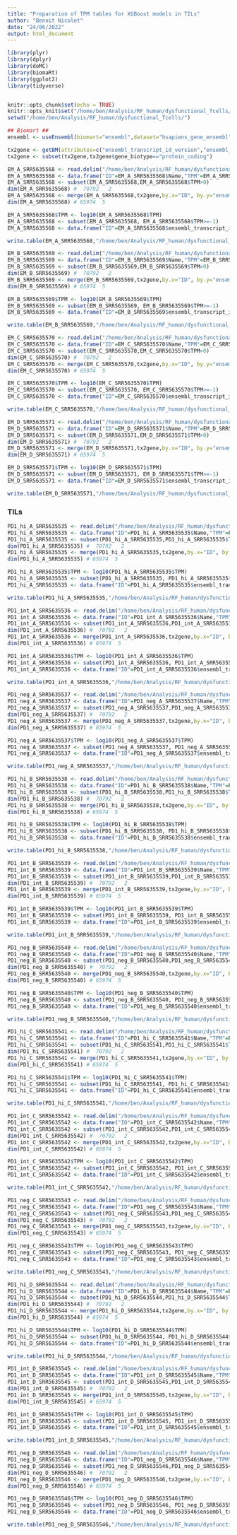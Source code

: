 ```yaml
---
title: "Preparation of TPM tables for XGBoost models in TILs"
author: "Benoit Nicolet"
date: "24/06/2022"
output: html_document
---
```


```r

library(plyr)
library(dplyr)
library(doMC)
library(biomaRt)
library(ggplot2)
library(tidyverse)


knitr::opts_chunk$set(echo = TRUE)
knitr::opts_knit$set("/home/ben/Analysis/RF_human/dysfunctional_Tcells/")
setwd("/home/ben/Analysis/RF_human/dysfunctional_Tcells/")


```


```r
## Biomart ##
ensembl <- useEnsembl(biomart="ensembl",dataset="hsapiens_gene_ensembl", host = "https://apr2018.archive.ensembl.org")

tx2gene <- getBM(attributes=c("ensembl_transcript_id_version","ensembl_transcript_id","external_gene_name","gene_biotype"), mart = ensembl)
tx2gene <- subset(tx2gene,tx2gene$gene_biotype=="protein_coding")

```


```r
EM_A_SRR5635568 <- read.delim("/home/ben/Analysis/RF_human/dysfunctional_Tcells/Salmon_output/SRR5635568.sra/quant.sf")
EM_A_SRR5635568 <- data.frame("ID"=EM_A_SRR5635568$Name,"TPM"=EM_A_SRR5635568$TPM)
EM_A_SRR5635568 <- subset(EM_A_SRR5635568,EM_A_SRR5635568$TPM>0)
dim(EM_A_SRR5635568) #  70792   2
EM_A_SRR5635568 <- merge(EM_A_SRR5635568,tx2gene,by.x="ID", by.y="ensembl_transcript_id_version",all.x=F) ## Here I put all.x=F to loose the TPM of non-coding transcripts (TCR, IGs, pseudogenes...)
dim(EM_A_SRR5635568) # 65974  5

EM_A_SRR5635568$TPM <- log10(EM_A_SRR5635568$TPM)
EM_A_SRR5635568 <- subset(EM_A_SRR5635568, EM_A_SRR5635568$TPM>=-1)
EM_A_SRR5635568 <- data.frame("ID"=EM_A_SRR5635568$ensembl_transcript_id, "TPM"=EM_A_SRR5635568$TPM)

write.table(EM_A_SRR5635568,"/home/ben/Analysis/RF_human/dysfunctional_Tcells/preped_data/EM_A.csv",sep = ";",dec = ",",row.names = F,quote = F)


```





```r
EM_B_SRR5635569 <- read.delim("/home/ben/Analysis/RF_human/dysfunctional_Tcells/Salmon_output/SRR5635569.sra/quant.sf")
EM_B_SRR5635569 <- data.frame("ID"=EM_B_SRR5635569$Name,"TPM"=EM_B_SRR5635569$TPM)
EM_B_SRR5635569 <- subset(EM_B_SRR5635569,EM_B_SRR5635569$TPM>0)
dim(EM_B_SRR5635569) #  70792   2
EM_B_SRR5635569 <- merge(EM_B_SRR5635569,tx2gene,by.x="ID", by.y="ensembl_transcript_id_version",all.x=F) ## Here I put all.x=F to loose the TPM of non-coding transcripts (TCR, IGs, pseudogenes...)
dim(EM_B_SRR5635569) # 65974  5

EM_B_SRR5635569$TPM <- log10(EM_B_SRR5635569$TPM)
EM_B_SRR5635569 <- subset(EM_B_SRR5635569, EM_B_SRR5635569$TPM>=-1)
EM_B_SRR5635569 <- data.frame("ID"=EM_B_SRR5635569$ensembl_transcript_id, "TPM"=EM_B_SRR5635569$TPM)

write.table(EM_B_SRR5635569,"/home/ben/Analysis/RF_human/dysfunctional_Tcells/preped_data/EM_B.csv",sep = ";",dec = ",",row.names = F,quote = F)


```





```r
EM_C_SRR5635570 <- read.delim("/home/ben/Analysis/RF_human/dysfunctional_Tcells/Salmon_output/SRR5635570.sra/quant.sf")
EM_C_SRR5635570 <- data.frame("ID"=EM_C_SRR5635570$Name,"TPM"=EM_C_SRR5635570$TPM)
EM_C_SRR5635570 <- subset(EM_C_SRR5635570,EM_C_SRR5635570$TPM>0)
dim(EM_C_SRR5635570) #  70792   2
EM_C_SRR5635570 <- merge(EM_C_SRR5635570,tx2gene,by.x="ID", by.y="ensembl_transcript_id_version",all.x=F) ## Here I put all.x=F to loose the TPM of non-coding transcripts (TCR, IGs, pseudogenes...)
dim(EM_C_SRR5635570) # 65974  5

EM_C_SRR5635570$TPM <- log10(EM_C_SRR5635570$TPM)
EM_C_SRR5635570 <- subset(EM_C_SRR5635570, EM_C_SRR5635570$TPM>=-1)
EM_C_SRR5635570 <- data.frame("ID"=EM_C_SRR5635570$ensembl_transcript_id, "TPM"=EM_C_SRR5635570$TPM)

write.table(EM_C_SRR5635570,"/home/ben/Analysis/RF_human/dysfunctional_Tcells/preped_data/EM_C.csv",sep = ";",dec = ",",row.names = F,quote = F)


```





```r
EM_D_SRR5635571 <- read.delim("/home/ben/Analysis/RF_human/dysfunctional_Tcells/Salmon_output/SRR5635571.sra/quant.sf")
EM_D_SRR5635571 <- data.frame("ID"=EM_D_SRR5635571$Name,"TPM"=EM_D_SRR5635571$TPM)
EM_D_SRR5635571 <- subset(EM_D_SRR5635571,EM_D_SRR5635571$TPM>0)
dim(EM_D_SRR5635571) #  70792   2
EM_D_SRR5635571 <- merge(EM_D_SRR5635571,tx2gene,by.x="ID", by.y="ensembl_transcript_id_version",all.x=F) ## Here I put all.x=F to loose the TPM of non-coding transcripts (TCR, IGs, pseudogenes...)
dim(EM_D_SRR5635571) # 65974  5

EM_D_SRR5635571$TPM <- log10(EM_D_SRR5635571$TPM)
EM_D_SRR5635571 <- subset(EM_D_SRR5635571, EM_D_SRR5635571$TPM>=-1)
EM_D_SRR5635571 <- data.frame("ID"=EM_D_SRR5635571$ensembl_transcript_id, "TPM"=EM_D_SRR5635571$TPM)

write.table(EM_D_SRR5635571,"/home/ben/Analysis/RF_human/dysfunctional_Tcells/preped_data/EM_D.csv",sep = ";",dec = ",",row.names = F,quote = F)


```









### TILs ###



```r
PD1_hi_A_SRR5635535 <- read.delim("/home/ben/Analysis/RF_human/dysfunctional_Tcells/Salmon_output/SRR5635535.sra/quant.sf")
PD1_hi_A_SRR5635535 <- data.frame("ID"=PD1_hi_A_SRR5635535$Name,"TPM"=PD1_hi_A_SRR5635535$TPM)
PD1_hi_A_SRR5635535 <- subset(PD1_hi_A_SRR5635535,PD1_hi_A_SRR5635535$TPM>0)
dim(PD1_hi_A_SRR5635535) #  70792   2
PD1_hi_A_SRR5635535 <- merge(PD1_hi_A_SRR5635535,tx2gene,by.x="ID", by.y="ensembl_transcript_id_version",all.x=F) ## Here I put all.x=F to loose the TPM of non-coding transcripts (TCR, IGs, pseudogenes...)
dim(PD1_hi_A_SRR5635535) # 65974  5

PD1_hi_A_SRR5635535$TPM <- log10(PD1_hi_A_SRR5635535$TPM)
PD1_hi_A_SRR5635535 <- subset(PD1_hi_A_SRR5635535, PD1_hi_A_SRR5635535$TPM>=-1)
PD1_hi_A_SRR5635535 <- data.frame("ID"=PD1_hi_A_SRR5635535$ensembl_transcript_id, "TPM"=PD1_hi_A_SRR5635535$TPM)

write.table(PD1_hi_A_SRR5635535,"/home/ben/Analysis/RF_human/dysfunctional_Tcells/preped_data/PD1_hi_A.csv",sep = ";",dec = ",",row.names = F,quote = F)


```




```r
PD1_int_A_SRR5635536 <- read.delim("/home/ben/Analysis/RF_human/dysfunctional_Tcells/Salmon_output/SRR5635536.sra/quant.sf")
PD1_int_A_SRR5635536 <- data.frame("ID"=PD1_int_A_SRR5635536$Name,"TPM"=PD1_int_A_SRR5635536$TPM)
PD1_int_A_SRR5635536 <- subset(PD1_int_A_SRR5635536,PD1_int_A_SRR5635536$TPM>0)
dim(PD1_int_A_SRR5635536) #  70792   2
PD1_int_A_SRR5635536 <- merge(PD1_int_A_SRR5635536,tx2gene,by.x="ID", by.y="ensembl_transcript_id_version",all.x=F) ## Here I put all.x=F to loose the TPM of non-coding transcripts (TCR, IGs, pseudogenes...)
dim(PD1_int_A_SRR5635536) # 65974  5

PD1_int_A_SRR5635536$TPM <- log10(PD1_int_A_SRR5635536$TPM)
PD1_int_A_SRR5635536 <- subset(PD1_int_A_SRR5635536, PD1_int_A_SRR5635536$TPM>=-1)
PD1_int_A_SRR5635536 <- data.frame("ID"=PD1_int_A_SRR5635536$ensembl_transcript_id, "TPM"=PD1_int_A_SRR5635536$TPM)

write.table(PD1_int_A_SRR5635536,"/home/ben/Analysis/RF_human/dysfunctional_Tcells/preped_data/PD1_int_A.csv",sep = ";",dec = ",",row.names = F,quote = F)


```



```r
PD1_neg_A_SRR5635537 <- read.delim("/home/ben/Analysis/RF_human/dysfunctional_Tcells/Salmon_output/SRR5635537.sra/quant.sf")
PD1_neg_A_SRR5635537 <- data.frame("ID"=PD1_neg_A_SRR5635537$Name,"TPM"=PD1_neg_A_SRR5635537$TPM)
PD1_neg_A_SRR5635537 <- subset(PD1_neg_A_SRR5635537,PD1_neg_A_SRR5635537$TPM>0)
dim(PD1_neg_A_SRR5635537) #  70792   2
PD1_neg_A_SRR5635537 <- merge(PD1_neg_A_SRR5635537,tx2gene,by.x="ID", by.y="ensembl_transcript_id_version",all.x=F) ## Here I put all.x=F to loose the TPM of non-coding transcripts (TCR, IGs, pseudogenes...)
dim(PD1_neg_A_SRR5635537) # 65974  5

PD1_neg_A_SRR5635537$TPM <- log10(PD1_neg_A_SRR5635537$TPM)
PD1_neg_A_SRR5635537 <- subset(PD1_neg_A_SRR5635537, PD1_neg_A_SRR5635537$TPM>=-1)
PD1_neg_A_SRR5635537 <- data.frame("ID"=PD1_neg_A_SRR5635537$ensembl_transcript_id, "TPM"=PD1_neg_A_SRR5635537$TPM)

write.table(PD1_neg_A_SRR5635537,"/home/ben/Analysis/RF_human/dysfunctional_Tcells/preped_data/PD1_neg_A.csv",sep = ";",dec = ",",row.names = F,quote = F)


```









```r
PD1_hi_B_SRR5635538 <- read.delim("/home/ben/Analysis/RF_human/dysfunctional_Tcells/Salmon_output/SRR5635538.sra/quant.sf")
PD1_hi_B_SRR5635538 <- data.frame("ID"=PD1_hi_B_SRR5635538$Name,"TPM"=PD1_hi_B_SRR5635538$TPM)
PD1_hi_B_SRR5635538 <- subset(PD1_hi_B_SRR5635538,PD1_hi_B_SRR5635538$TPM>0)
dim(PD1_hi_B_SRR5635538) #  70792   2
PD1_hi_B_SRR5635538 <- merge(PD1_hi_B_SRR5635538,tx2gene,by.x="ID", by.y="ensembl_transcript_id_version",all.x=F) ## Here I put all.x=F to loose the TPM of non-coding transcripts (TCR, IGs, pseudogenes...)
dim(PD1_hi_B_SRR5635538) # 65974  5

PD1_hi_B_SRR5635538$TPM <- log10(PD1_hi_B_SRR5635538$TPM)
PD1_hi_B_SRR5635538 <- subset(PD1_hi_B_SRR5635538, PD1_hi_B_SRR5635538$TPM>=-1)
PD1_hi_B_SRR5635538 <- data.frame("ID"=PD1_hi_B_SRR5635538$ensembl_transcript_id, "TPM"=PD1_hi_B_SRR5635538$TPM)

write.table(PD1_hi_B_SRR5635538,"/home/ben/Analysis/RF_human/dysfunctional_Tcells/preped_data/PD1_hi_B.csv",sep = ";",dec = ",",row.names = F,quote = F)


```



```r
PD1_int_B_SRR5635539 <- read.delim("/home/ben/Analysis/RF_human/dysfunctional_Tcells/Salmon_output/SRR5635539.sra/quant.sf")
PD1_int_B_SRR5635539 <- data.frame("ID"=PD1_int_B_SRR5635539$Name,"TPM"=PD1_int_B_SRR5635539$TPM)
PD1_int_B_SRR5635539 <- subset(PD1_int_B_SRR5635539,PD1_int_B_SRR5635539$TPM>0)
dim(PD1_int_B_SRR5635539) #  70792   2
PD1_int_B_SRR5635539 <- merge(PD1_int_B_SRR5635539,tx2gene,by.x="ID", by.y="ensembl_transcript_id_version",all.x=F) ## Here I put all.x=F to loose the TPM of non-coding transcripts (TCR, IGs, pseudogenes...)
dim(PD1_int_B_SRR5635539) # 65974  5

PD1_int_B_SRR5635539$TPM <- log10(PD1_int_B_SRR5635539$TPM)
PD1_int_B_SRR5635539 <- subset(PD1_int_B_SRR5635539, PD1_int_B_SRR5635539$TPM>=-1)
PD1_int_B_SRR5635539 <- data.frame("ID"=PD1_int_B_SRR5635539$ensembl_transcript_id, "TPM"=PD1_int_B_SRR5635539$TPM)

write.table(PD1_int_B_SRR5635539,"/home/ben/Analysis/RF_human/dysfunctional_Tcells/preped_data/PD1_int_B.csv",sep = ";",dec = ",",row.names = F,quote = F)


```



```r
PD1_neg_B_SRR5635540 <- read.delim("/home/ben/Analysis/RF_human/dysfunctional_Tcells/Salmon_output/SRR5635540.sra/quant.sf")
PD1_neg_B_SRR5635540 <- data.frame("ID"=PD1_neg_B_SRR5635540$Name,"TPM"=PD1_neg_B_SRR5635540$TPM)
PD1_neg_B_SRR5635540 <- subset(PD1_neg_B_SRR5635540,PD1_neg_B_SRR5635540$TPM>0)
dim(PD1_neg_B_SRR5635540) #  70792   2
PD1_neg_B_SRR5635540 <- merge(PD1_neg_B_SRR5635540,tx2gene,by.x="ID", by.y="ensembl_transcript_id_version",all.x=F) ## Here I put all.x=F to loose the TPM of non-coding transcripts (TCR, IGs, pseudogenes...)
dim(PD1_neg_B_SRR5635540) # 65974  5

PD1_neg_B_SRR5635540$TPM <- log10(PD1_neg_B_SRR5635540$TPM)
PD1_neg_B_SRR5635540 <- subset(PD1_neg_B_SRR5635540, PD1_neg_B_SRR5635540$TPM>=-1)
PD1_neg_B_SRR5635540 <- data.frame("ID"=PD1_neg_B_SRR5635540$ensembl_transcript_id, "TPM"=PD1_neg_B_SRR5635540$TPM)

write.table(PD1_neg_B_SRR5635540,"/home/ben/Analysis/RF_human/dysfunctional_Tcells/preped_data/PD1_neg_B.csv",sep = ";",dec = ",",row.names = F,quote = F)


```








```r
PD1_hi_C_SRR5635541 <- read.delim("/home/ben/Analysis/RF_human/dysfunctional_Tcells/Salmon_output/SRR5635541.sra/quant.sf")
PD1_hi_C_SRR5635541 <- data.frame("ID"=PD1_hi_C_SRR5635541$Name,"TPM"=PD1_hi_C_SRR5635541$TPM)
PD1_hi_C_SRR5635541 <- subset(PD1_hi_C_SRR5635541,PD1_hi_C_SRR5635541$TPM>0)
dim(PD1_hi_C_SRR5635541) #  70792   2
PD1_hi_C_SRR5635541 <- merge(PD1_hi_C_SRR5635541,tx2gene,by.x="ID", by.y="ensembl_transcript_id_version",all.x=F) ## Here I put all.x=F to loose the TPM of non-coding transcripts (TCR, IGs, pseudogenes...)
dim(PD1_hi_C_SRR5635541) # 65974  5

PD1_hi_C_SRR5635541$TPM <- log10(PD1_hi_C_SRR5635541$TPM)
PD1_hi_C_SRR5635541 <- subset(PD1_hi_C_SRR5635541, PD1_hi_C_SRR5635541$TPM>=-1)
PD1_hi_C_SRR5635541 <- data.frame("ID"=PD1_hi_C_SRR5635541$ensembl_transcript_id, "TPM"=PD1_hi_C_SRR5635541$TPM)

write.table(PD1_hi_C_SRR5635541,"/home/ben/Analysis/RF_human/dysfunctional_Tcells/preped_data/PD1_hi_C.csv",sep = ";",dec = ",",row.names = F,quote = F)


```



```r
PD1_int_C_SRR5635542 <- read.delim("/home/ben/Analysis/RF_human/dysfunctional_Tcells/Salmon_output/SRR5635542.sra/quant.sf")
PD1_int_C_SRR5635542 <- data.frame("ID"=PD1_int_C_SRR5635542$Name,"TPM"=PD1_int_C_SRR5635542$TPM)
PD1_int_C_SRR5635542 <- subset(PD1_int_C_SRR5635542,PD1_int_C_SRR5635542$TPM>0)
dim(PD1_int_C_SRR5635542) #  70792   2
PD1_int_C_SRR5635542 <- merge(PD1_int_C_SRR5635542,tx2gene,by.x="ID", by.y="ensembl_transcript_id_version",all.x=F) ## Here I put all.x=F to loose the TPM of non-coding transcripts (TCR, IGs, pseudogenes...)
dim(PD1_int_C_SRR5635542) # 65974  5

PD1_int_C_SRR5635542$TPM <- log10(PD1_int_C_SRR5635542$TPM)
PD1_int_C_SRR5635542 <- subset(PD1_int_C_SRR5635542, PD1_int_C_SRR5635542$TPM>=-1)
PD1_int_C_SRR5635542 <- data.frame("ID"=PD1_int_C_SRR5635542$ensembl_transcript_id, "TPM"=PD1_int_C_SRR5635542$TPM)

write.table(PD1_int_C_SRR5635542,"/home/ben/Analysis/RF_human/dysfunctional_Tcells/preped_data/PD1_int_C.csv",sep = ";",dec = ",",row.names = F,quote = F)


```



```r
PD1_neg_C_SRR5635543 <- read.delim("/home/ben/Analysis/RF_human/dysfunctional_Tcells/Salmon_output/SRR5635543.sra/quant.sf")
PD1_neg_C_SRR5635543 <- data.frame("ID"=PD1_neg_C_SRR5635543$Name,"TPM"=PD1_neg_C_SRR5635543$TPM)
PD1_neg_C_SRR5635543 <- subset(PD1_neg_C_SRR5635543,PD1_neg_C_SRR5635543$TPM>0)
dim(PD1_neg_C_SRR5635543) #  70792   2
PD1_neg_C_SRR5635543 <- merge(PD1_neg_C_SRR5635543,tx2gene,by.x="ID", by.y="ensembl_transcript_id_version",all.x=F) ## Here I put all.x=F to loose the TPM of non-coding transcripts (TCR, IGs, pseudogenes...)
dim(PD1_neg_C_SRR5635543) # 65974  5

PD1_neg_C_SRR5635543$TPM <- log10(PD1_neg_C_SRR5635543$TPM)
PD1_neg_C_SRR5635543 <- subset(PD1_neg_C_SRR5635543, PD1_neg_C_SRR5635543$TPM>=-1)
PD1_neg_C_SRR5635543 <- data.frame("ID"=PD1_neg_C_SRR5635543$ensembl_transcript_id, "TPM"=PD1_neg_C_SRR5635543$TPM)

write.table(PD1_neg_C_SRR5635543,"/home/ben/Analysis/RF_human/dysfunctional_Tcells/preped_data/PD1_neg_C.csv",sep = ";",dec = ",",row.names = F,quote = F)


```







```r
PD1_hi_D_SRR5635544 <- read.delim("/home/ben/Analysis/RF_human/dysfunctional_Tcells/Salmon_output/SRR5635544.sra/quant.sf")
PD1_hi_D_SRR5635544 <- data.frame("ID"=PD1_hi_D_SRR5635544$Name,"TPM"=PD1_hi_D_SRR5635544$TPM)
PD1_hi_D_SRR5635544 <- subset(PD1_hi_D_SRR5635544,PD1_hi_D_SRR5635544$TPM>0)
dim(PD1_hi_D_SRR5635544) #  70792   2
PD1_hi_D_SRR5635544 <- merge(PD1_hi_D_SRR5635544,tx2gene,by.x="ID", by.y="ensembl_transcript_id_version",all.x=F) ## Here I put all.x=F to loose the TPM of non-coding transcripts (TCR, IGs, pseudogenes...)
dim(PD1_hi_D_SRR5635544) # 65974  5

PD1_hi_D_SRR5635544$TPM <- log10(PD1_hi_D_SRR5635544$TPM)
PD1_hi_D_SRR5635544 <- subset(PD1_hi_D_SRR5635544, PD1_hi_D_SRR5635544$TPM>=-1)
PD1_hi_D_SRR5635544 <- data.frame("ID"=PD1_hi_D_SRR5635544$ensembl_transcript_id, "TPM"=PD1_hi_D_SRR5635544$TPM)

write.table(PD1_hi_D_SRR5635544,"/home/ben/Analysis/RF_human/dysfunctional_Tcells/preped_data/PD1_hi_D.csv",sep = ";",dec = ",",row.names = F,quote = F)


```



```r
PD1_int_D_SRR5635545 <- read.delim("/home/ben/Analysis/RF_human/dysfunctional_Tcells/Salmon_output/SRR5635545.sra/quant.sf")
PD1_int_D_SRR5635545 <- data.frame("ID"=PD1_int_D_SRR5635545$Name,"TPM"=PD1_int_D_SRR5635545$TPM)
PD1_int_D_SRR5635545 <- subset(PD1_int_D_SRR5635545,PD1_int_D_SRR5635545$TPM>0)
dim(PD1_int_D_SRR5635545) #  70792   2
PD1_int_D_SRR5635545 <- merge(PD1_int_D_SRR5635545,tx2gene,by.x="ID", by.y="ensembl_transcript_id_version",all.x=F) ## Here I put all.x=F to loose the TPM of non-coding transcripts (TCR, IGs, pseudogenes...)
dim(PD1_int_D_SRR5635545) # 65974  5

PD1_int_D_SRR5635545$TPM <- log10(PD1_int_D_SRR5635545$TPM)
PD1_int_D_SRR5635545 <- subset(PD1_int_D_SRR5635545, PD1_int_D_SRR5635545$TPM>=-1)
PD1_int_D_SRR5635545 <- data.frame("ID"=PD1_int_D_SRR5635545$ensembl_transcript_id, "TPM"=PD1_int_D_SRR5635545$TPM)

write.table(PD1_int_D_SRR5635545,"/home/ben/Analysis/RF_human/dysfunctional_Tcells/preped_data/PD1_int_D.csv",sep = ";",dec = ",",row.names = F,quote = F)


```



```r
PD1_neg_D_SRR5635546 <- read.delim("/home/ben/Analysis/RF_human/dysfunctional_Tcells/Salmon_output/SRR5635546.sra/quant.sf")
PD1_neg_D_SRR5635546 <- data.frame("ID"=PD1_neg_D_SRR5635546$Name,"TPM"=PD1_neg_D_SRR5635546$TPM)
PD1_neg_D_SRR5635546 <- subset(PD1_neg_D_SRR5635546,PD1_neg_D_SRR5635546$TPM>0)
dim(PD1_neg_D_SRR5635546) #  70792   2
PD1_neg_D_SRR5635546 <- merge(PD1_neg_D_SRR5635546,tx2gene,by.x="ID", by.y="ensembl_transcript_id_version",all.x=F) ## Here I put all.x=F to loose the TPM of non-coding transcripts (TCR, IGs, pseudogenes...)
dim(PD1_neg_D_SRR5635546) # 65974  5

PD1_neg_D_SRR5635546$TPM <- log10(PD1_neg_D_SRR5635546$TPM)
PD1_neg_D_SRR5635546 <- subset(PD1_neg_D_SRR5635546, PD1_neg_D_SRR5635546$TPM>=-1)
PD1_neg_D_SRR5635546 <- data.frame("ID"=PD1_neg_D_SRR5635546$ensembl_transcript_id, "TPM"=PD1_neg_D_SRR5635546$TPM)

write.table(PD1_neg_D_SRR5635546,"/home/ben/Analysis/RF_human/dysfunctional_Tcells/preped_data/PD1_neg_D.csv",sep = ";",dec = ",",row.names = F,quote = F)


```

